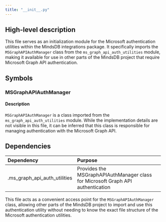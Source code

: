 ```yaml
---
title: "__init__.py"
---
```


## High-level description
This file serves as an initialization module for the Microsoft authentication utilities within the MindsDB integrations package. It specifically imports the `MSGraphAPIAuthManager` class from the `ms_graph_api_auth_utilities` module, making it available for use in other parts of the MindsDB project that require Microsoft Graph API authentication.

## Symbols

### MSGraphAPIAuthManager
#### Description
`MSGraphAPIAuthManager` is a class imported from the `ms_graph_api_auth_utilities` module. While the implementation details are not visible in this file, it can be inferred that this class is responsible for managing authentication with the Microsoft Graph API.

## Dependencies
| Dependency | Purpose |
|:-----------|:--------|
| .ms_graph_api_auth_utilities | Provides the MSGraphAPIAuthManager class for Microsoft Graph API authentication |

This file acts as a convenient access point for the `MSGraphAPIAuthManager` class, allowing other parts of the MindsDB project to import and use this authentication utility without needing to know the exact file structure of the Microsoft authentication utilities.